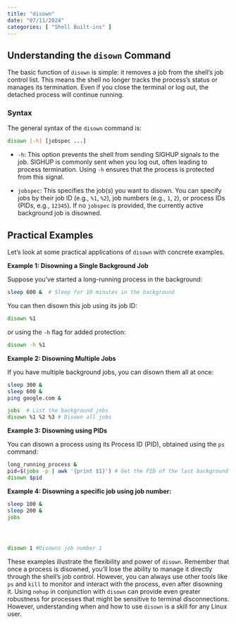 ```yaml
---
title: "disown"
date: "07/11/2024"
categories: [ "Shell Built-ins" ]
---
```

## Understanding the `disown` Command

The basic function of `disown` is simple: it removes a job from the shell's job control list. This means the shell no longer tracks the process's status or manages its termination.  Even if you close the terminal or log out, the detached process will continue running.

### Syntax

The general syntax of the `disown` command is:

```bash
disown [-h] [jobspec ...]
```

* `-h`: This option prevents the shell from sending SIGHUP signals to the job.  SIGHUP is commonly sent when you log out, often leading to process termination. Using `-h` ensures that the process is protected from this signal.

* `jobspec`: This specifies the job(s) you want to disown.  You can specify jobs by their job ID (e.g., `%1`, `%2`), job numbers (e.g., `1`, `2`), or process IDs (PIDs, e.g., `12345`).  If no `jobspec` is provided, the currently active background job is disowned.

## Practical Examples

Let's look at some practical applications of `disown` with concrete examples.

**Example 1: Disowning a Single Background Job**

Suppose you've started a long-running process in the background:

```bash
sleep 600 &  # Sleep for 10 minutes in the background
```

You can then disown this job using its job ID:

```bash
disown %1
```

or using the `-h` flag for added protection:

```bash
disown -h %1
```

**Example 2: Disowning Multiple Jobs**

If you have multiple background jobs, you can disown them all at once:

```bash
sleep 300 &
sleep 600 &
ping google.com &

jobs  # List the background jobs
disown %1 %2 %3 # Disown all jobs
```

**Example 3: Disowning using PIDs**

You can disown a process using its Process ID (PID), obtained using the `ps` command:

```bash
long_running_process &
pid=$(jobs -p | awk '{print $1}') # Get the PID of the last background job
disown $pid
```


**Example 4: Disowning a specific job using job number:**

```bash
sleep 100 &
sleep 200 &
jobs




disown 1 #Disowns job number 1
```

These examples illustrate the flexibility and power of `disown`.  Remember that once a process is disowned, you'll lose the ability to manage it directly through the shell's job control.  However, you can always use other tools like `ps` and `kill` to monitor and interact with the process, even after disowning it.  Using `nohup` in conjunction with `disown` can provide even greater robustness for processes that might be sensitive to terminal disconnections.  However, understanding when and how to use `disown` is a skill for any Linux user.


